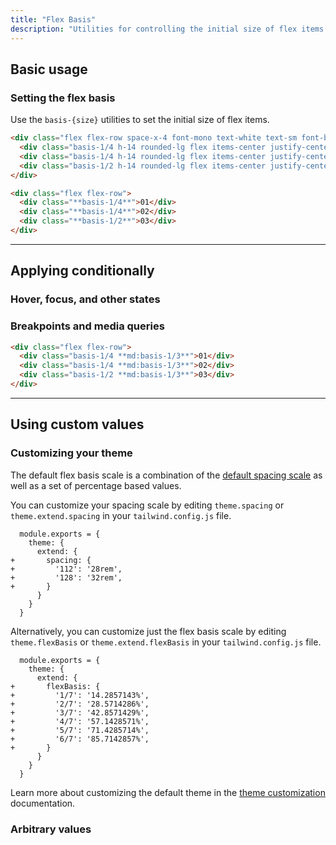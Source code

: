 ```yaml
---
title: "Flex Basis"
description: "Utilities for controlling the initial size of flex items."
---
```




## Basic usage

### Setting the flex basis

Use the `basis-{size}` utilities to set the initial size of flex items.

```html {{ mode: 'example' }}
<div class="flex flex-row space-x-4 font-mono text-white text-sm font-bold leading-6">
  <div class="basis-1/4 h-14 rounded-lg flex items-center justify-center bg-fuchsia-500 shadow-lg">01</div>
  <div class="basis-1/4 h-14 rounded-lg flex items-center justify-center bg-fuchsia-500 shadow-lg">02</div>
  <div class="basis-1/2 h-14 rounded-lg flex items-center justify-center bg-fuchsia-500 shadow-lg">03</div>
</div>
```

```html
<div class="flex flex-row">
  <div class="**basis-1/4**">01</div>
  <div class="**basis-1/4**">02</div>
  <div class="**basis-1/2**">03</div>
</div>
```

---

## <Heading ignore>Applying conditionally</Heading>

### <Heading ignore>Hover, focus, and other states</Heading>

<HoverFocusAndOtherStates defaultClass="basis-1/3" featuredClass="basis-1/2" />

### <Heading ignore>Breakpoints and media queries</Heading>

<BreakpointsAndMediaQueries featuredClass="basis-1/3">

```html
<div class="flex flex-row">
  <div class="basis-1/4 **md:basis-1/3**">01</div>
  <div class="basis-1/4 **md:basis-1/3**">02</div>
  <div class="basis-1/2 **md:basis-1/3**">03</div>
</div>
```

</BreakpointsAndMediaQueries>

---

## Using custom values

### Customizing your theme

The default flex basis scale is a combination of the [default spacing scale](/docs/customizing-spacing#default-spacing-scale) as well as a set of percentage based values.

You can customize your spacing scale by editing `theme.spacing` or `theme.extend.spacing` in your `tailwind.config.js` file.

```diff-js {{ filename: 'tailwind.config.js' }}
  module.exports = {
    theme: {
      extend: {
+       spacing: {
+         '112': '28rem',
+         '128': '32rem',
+       }
      }
    }
  }
```

Alternatively, you can customize just the flex basis scale by editing `theme.flexBasis` or `theme.extend.flexBasis` in your `tailwind.config.js` file.

```diff-js {{ filename: 'tailwind.config.js' }}
  module.exports = {
    theme: {
      extend: {
+       flexBasis: {
+         '1/7': '14.2857143%',
+         '2/7': '28.5714286%',
+         '3/7': '42.8571429%',
+         '4/7': '57.1428571%',
+         '5/7': '71.4285714%',
+         '6/7': '85.7142857%',
+       }
      }
    }
  }
```

Learn more about customizing the default theme in the [theme customization](/docs/theme#customizing-the-default-theme) documentation.

### Arbitrary values

<ArbitraryValues property="flex-basis" featuredClass="basis-[14.2857143%]" />
